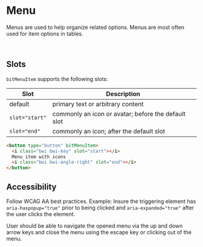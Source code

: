 

<Meta of={stories} />

# Menu

Menus are used to help organize related options. Menus are most often used for item options in
tables.

<Story of={stories.ClosedMenu} />

<br />

## Slots

`bitMenuItem` supports the following slots:

| Slot           | Description                                         |
| -------------- | --------------------------------------------------- |
| default        | primary text or arbitrary content                   |
| `slot="start"` | commonly an icon or avatar; before the default slot |
| `slot="end"`   | commonly an icon; after the default slot            |

```html
<button type="button" bitMenuItem>
  <i class="bwi bwi-key" slot="start"></i>
  Menu item with icons
  <i class="bwi bwi-angle-right" slot="end"></i>
</button>
```

## Accessibility

Follow WCAG AA best practices. Example: Insure the triggering element has `aria-haspopup="true"`
prior to being clicked and `aria-expanded="true"` after the user clicks the element.

User should be able to navigate the opened menu via the up and down arrow keys and close the menu
using the escape key or clicking out of the menu.
